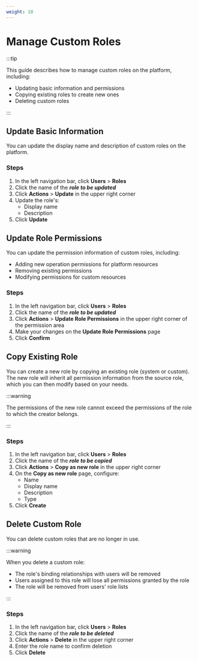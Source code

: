 ```yaml
---
weight: 10
---
```


# Manage Custom Roles

:::tip

This guide describes how to manage custom roles on the platform, including:
- Updating basic information and permissions
- Copying existing roles to create new ones
- Deleting custom roles

:::

## Update Basic Information

You can update the display name and description of custom roles on the platform.

### Steps

1. In the left navigation bar, click **Users** > **Roles**
2. Click the name of the ***role to be updated***
3. Click **Actions** > **Update** in the upper right corner
4. Update the role's:
   - Display name
   - Description
5. Click **Update**

## Update Role Permissions

You can update the permission information of custom roles, including:
- Adding new operation permissions for platform resources
- Removing existing permissions
- Modifying permissions for custom resources

### Steps

1. In the left navigation bar, click **Users** > **Roles**
2. Click the name of the ***role to be updated***
3. Click **Actions** > **Update Role Permissions** in the upper right corner of the permission area
4. Make your changes on the **Update Role Permissions** page
5. Click **Confirm**

## Copy Existing Role

You can create a new role by copying an existing role (system or custom). The new role will inherit all permission information from the source role, which you can then modify based on your needs.

:::warning

The permissions of the new role cannot exceed the permissions of the role to which the creator belongs.

:::

### Steps

1. In the left navigation bar, click **Users** > **Roles**
2. Click the name of the ***role to be copied***
3. Click **Actions** > **Copy as new role** in the upper right corner
4. On the **Copy as new role** page, configure:
   - Name
   - Display name
   - Description
   - Type
5. Click **Create**

## Delete Custom Role

You can delete custom roles that are no longer in use.

:::warning

When you delete a custom role:
- The role's binding relationships with users will be removed
- Users assigned to this role will lose all permissions granted by the role
- The role will be removed from users' role lists

:::

### Steps

1. In the left navigation bar, click **Users** > **Roles**
2. Click the name of the ***role to be deleted***
3. Click **Actions** > **Delete** in the upper right corner
4. Enter the role name to confirm deletion
5. Click **Delete**



